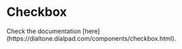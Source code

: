 

<Meta of={CheckboxStories}/>

# Checkbox

<Subtitle>
  Check the documentation [here](https://dialtone.dialpad.com/components/checkbox.html).
</Subtitle>
